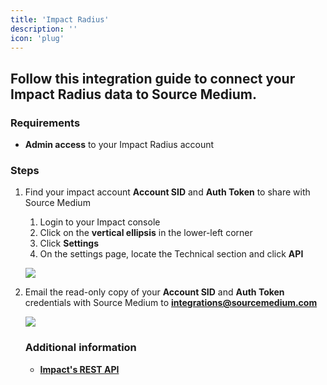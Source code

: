 ```yaml
---
title: 'Impact Radius'
description: ''
icon: 'plug'
---
```


## Follow this integration guide to connect your Impact Radius data to Source Medium.

### **Requirements**

- **Admin access** to your Impact Radius account

### Steps

1. Find your impact account **Account SID** and **Auth Token** to share with Source Medium
    1. Login to your Impact console
    2. Click on the **vertical ellipsis** in the lower-left corner
    3. Click **Settings**
    4. On the settings page, locate the Technical section and click **API**
    
    ![](/images/article-imgs/impact-integration/Untitled.png)
    
2. Email the read-only copy of your **Account SID** and **Auth Token** credentials with Source Medium to  **[integrations@sourcemedium.com](mailto:integrations@sourcemedium.com)**
    
    ![](/images/article-imgs/impact-integration/Untitled1.png)
    
    ### **Additional information**
    
    - [**Impact's REST API**](https://impact.com/partnerships/get-connected-with-rest-api/)